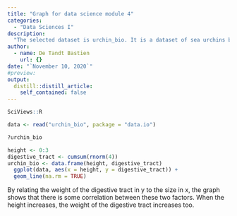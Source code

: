 ```yaml
---
title: "Graph for data science module 4"
categories: 
  - "Data Sciences I"
description: 
  "The selected dataset is urchin_bio. It is a dataset of sea urchins biometry that shows several features from *Paracentrotus lividus* who have been sinned in Brittany or in urchins farm in Normandy."
author:
  - name: De Tandt Bastien
    url: {}
date: "`November 10, 2020`"
#preview: 
output:
  distill::distill_article:
    self_contained: false
---
```


```r
SciViews::R
```

```r
data <- read("urchin_bio", package = "data.io")
```

```r
?urchin_bio
```

```r
height <- 0:3
digestive_tract <- cumsum(rnorm(4))
urchin_bio <- data.frame(height, digestive_tract)
  ggplot(data, aes(x = height, y = digestive_tract)) +
  geom_line(na.rm = TRUE)
```

By relating the weight of the digestive tract in y to the size in x, the graph shows that there is some correlation between these two factors. When the height increases, the weight of the digestive tract increases too.


